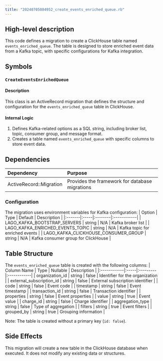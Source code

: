 ```yaml
---
title: "20240705084952_create_events_enriched_queue.rb"
---
```


## High-level description
This code defines a migration to create a ClickHouse table named `events_enriched_queue`. The table is designed to store enriched event data from a Kafka topic, with specific configurations for Kafka integration.

## Symbols

### `CreateEventsEnrichedQueue`
#### Description
This class is an ActiveRecord migration that defines the structure and configuration for the `events_enriched_queue` table in ClickHouse.

#### Internal Logic
1. Defines Kafka-related options as a SQL string, including broker list, topic, consumer group, and message format.
2. Creates a table named `events_enriched_queue` with specific columns to store event data.

## Dependencies
| Dependency | Purpose |
|:-----------|:--------|
| ActiveRecord::Migration | Provides the framework for database migrations |

### Configuration
The migration uses environment variables for Kafka configuration:
| Option | Type | Default | Description |
|:-------|:-----|:--------|:------------|
| LAGO_KAFKA_BOOTSTRAP_SERVERS | string | N/A | Kafka broker list |
| LAGO_KAFKA_ENRICHED_EVENTS_TOPIC | string | N/A | Kafka topic for enriched events |
| LAGO_KAFKA_CLICKHOUSE_CONSUMER_GROUP | string | N/A | Kafka consumer group for ClickHouse |

## Table Structure
The `events_enriched_queue` table is created with the following columns:
| Column Name | Type | Nullable | Description |
|:------------|:-----|:---------|:------------|
| organization_id | string | false | Identifier for the organization |
| external_subscription_id | string | false | External subscription identifier |
| code | string | false | Event code |
| timestamp | string | false | Event timestamp |
| transaction_id | string | false | Transaction identifier |
| properties | string | false | Event properties |
| value | string | true | Event value |
| charge_id | string | false | Charge identifier |
| aggregation_type | string | false | Type of aggregation |
| filters | string | true | Event filters |
| grouped_by | string | true | Grouping information |

Note: The table is created without a primary key (`id: false`).

## Side Effects
This migration will create a new table in the ClickHouse database when executed. It does not modify any existing data or structures.